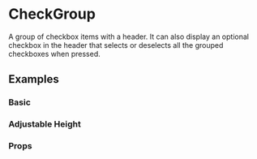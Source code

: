 <!--- scrollableSelect.stories.mdx -->

<Meta title="Components/Form/Scrollable/ScrollableSelect" component={ScrollableSelect} />

# CheckGroup

A group of checkbox items with a header. It can also display an optional checkbox in the header
that selects or deselects all the grouped checkboxes when pressed.

## Examples

### Basic

<Preview>
  <Story name='Basic'>
    <BasicExample />
  </Story>
</Preview>

### Adjustable Height

<Preview>
  <Story name='AdjustableHeight'>
    <AdjustableHeight />
  </Story>
</Preview>

### Props

<Props of={ScrollableSelect} />



